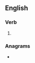 ==English==

===Verb===
{{head|en|verb}}

# {{obsolete spelling of|remain|lang=en}}

===Anagrams===
* {{anagrams|en|erminea}}